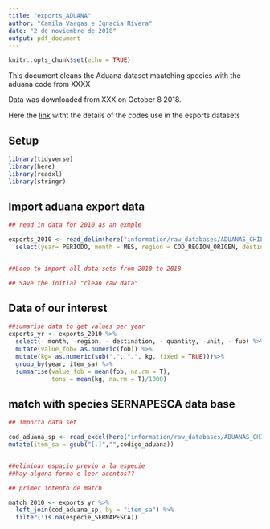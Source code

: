 ```yaml
---
title: "exports_ADUANA"
author: "Camila Vargas e Ignacia Rivera"
date: "2 de noviembre de 2018"
output: pdf_document
---
```


```r
knitr::opts_chunk$set(echo = TRUE)
```

This document cleans the Aduana dataset maatching species with the aduana code from XXXX


Data was downloaded from XXX on October 8 2018.

Here the [link](http://www.aduana.cl/aduana/site/artic/20080218/pags/20080218165942.html#vtxt_cuerpo_T47) witht the details of the codes use in the esports datasets

## Setup
```r
library(tidyverse)
library(here)
library(readxl)
library(stringr)
```



## Import aduana export data

```r
## read in data for 2010 as an exmple

exports_2010 <- read_delim(here("information/raw_databases/ADUANAS_CHILE/exports/exports_2010.csv"), ";", escape_double = FALSE, trim_ws = TRUE) %>% 
  select(year= PERIODO, month = MES, region = COD_REGION_ORIGEN, destination = COD_PAIS_DESTINO, item_sa =ITEM_SA, fob = FOB_US_DUSLEG, fub = FUB_US_IVV, kg = PESO_BRUTO_KG, quantity = CANTIDAD_MERCANCIA, unit = COD_UNIDAD_MEDIDA)


##Loop to import all data sets from 2010 to 2018

## Save the initial "clean raw data"

```

## Data of our interest

```r

##sumarise data to get values per year
exports_yr <- exports_2010 %>% 
  select(- month, -region, - destination, - quantity, -unit, - fub) %>% 
  mutate(value_fob= as.numeric(fob)) %>% 
  mutate(kg= as.numeric(sub(",", ".", kg, fixed = TRUE)))%>% 
  group_by(year, item_sa) %>% 
  summarise(value_fob = mean(fob, na.rm = T),
            tons = mean(kg, na.rm = T)/1000)

```

## match with species SERNAPESCA data base

```r
## importa data set

cod_aduana_sp <- read_excel(here("information/raw_databases/ADUANAS_CHILE/arancel_aduanero_nomenclatura/arancel_aduanero_2017/codigos_aduana_por_especie_2017.xlsx"), sheet = "Hoja1", range = "A1:G573") %>%  ##cambiar rango cuando base de datos este completa
mutate(item_sa = gsub("[.]","",codigo_aduana))


##eliminar espacio previo a la especie
##hay alguna forma e leer acentos??

```

```r
## primer intento de match

match_2010 <- exports_yr %>% 
  left_join(cod_aduana_sp, by = "item_sa") %>% 
  filter(!is.na(especie_SERNAPESCA))


```






